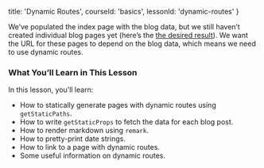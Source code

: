 
  title: 'Dynamic Routes',
  courseId: 'basics',
  lessonId: 'dynamic-routes'
}

We’ve populated the index page with the blog data, but we still haven’t created individual blog pages yet (here’s the [the desired result](https://next-learn-starter.now.sh/)). We want the URL for these pages to depend on the blog data, which means we need to use dynamic routes.

### What You’ll Learn in This Lesson

In this lesson, you’ll learn:

- How to statically generate pages with dynamic routes using <Link href="/docs/[[...slug]]" as="/docs/basic-features/data-fetching#getstaticprops-static-generation"><a>`getStaticPaths`</a></Link>.
- How to write `getStaticProps` to fetch the data for each blog post.
- How to render markdown using `remark`.
- How to pretty-print date strings.
- How to link to a page with <Link href="/docs/[[...slug]]" as="/docs/routing/dynamic-routes"><a>dynamic routes</a></Link>.
- Some useful information on dynamic routes.


